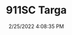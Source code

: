 ---
width: 1333
height: 2000
title: 911SC Targa
description: Interior of 911SC Targa
date: 2/25/2022 4:08:35 PM
cameraMake: Sony
cameraModel: ILCE-7M3
lens: FE 35mm F1.4 GM
settingsfStop: f/1.4
settingsISO: ISO 100
settingsShutter: 1/800
settingsFocalLength: 35 mm
---